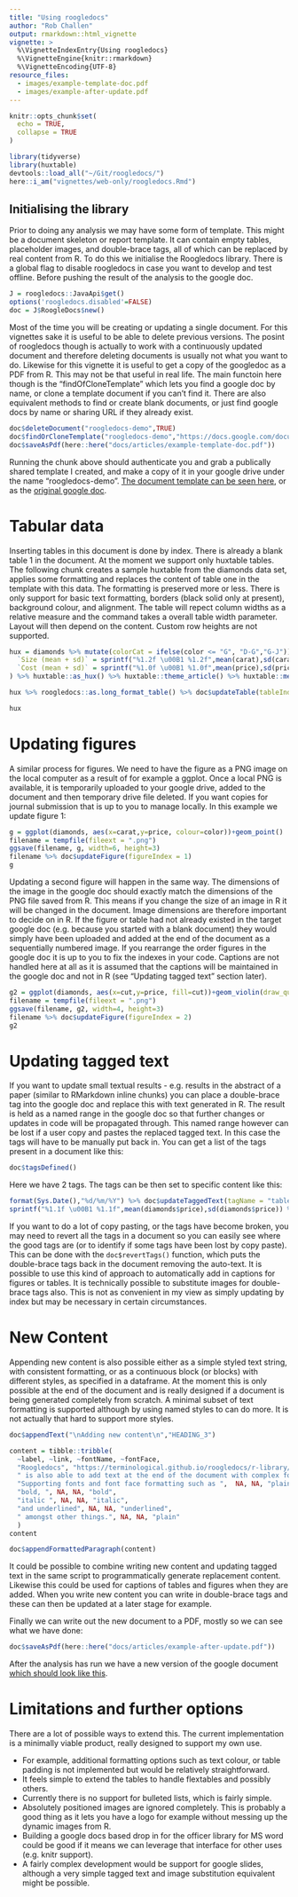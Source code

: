 ```yaml
---
title: "Using roogledocs"
author: "Rob Challen"
output: rmarkdown::html_vignette
vignette: >
  %\VignetteIndexEntry{Using roogledocs}
  %\VignetteEngine{knitr::rmarkdown}
  %\VignetteEncoding{UTF-8}
resource_files:
  - images/example-template-doc.pdf
  - images/example-after-update.pdf
---
```


```r
knitr::opts_chunk$set(
  echo = TRUE,
  collapse = TRUE
)

library(tidyverse)
library(huxtable)
devtools::load_all("~/Git/roogledocs/")
here::i_am("vignettes/web-only/roogledocs.Rmd")
```

## Initialising the library

Prior to doing any analysis we may have some form of template. This might be a document skeleton or report template. It can contain empty tables, placeholder images, and double-brace tags, all of which can be replaced by real content from R. To do this we initialise the Roogledocs library. There is a global flag to disable roogledocs in case you want to develop and test offline. Before pushing the result of the analysis to the google doc.

```r
J = roogledocs::JavaApi$get()
options('roogledocs.disabled'=FALSE)
doc = J$RoogleDocs$new()
```

Most of the time you will be creating or updating a single document. For this vignettes sake it is useful to be able to delete previous versions. The posint of roogledocs though is actually to work with a continuously updated document and therefore deleting documents is usually not what you want to do. Likewise for this vignette it is useful to get a copy of the googledoc as a PDF from R. This may not be that useful in real life. The main functoin here though is the "findOfCloneTemplate" which lets you find a google doc by name, or clone a template document if you can't find it. There are also equivalent methods to find or create blank documents, or just find google docs by name or sharing URL if they already exist.

```r
doc$deleteDocument("roogledocs-demo",TRUE)
doc$findOrCloneTemplate("roogledocs-demo","https://docs.google.com/document/d/1R8SuJI5uJwoMGBHGMaCdRH6i9R39DPQdcAdAF4BWZ20/edit?usp=sharing")
doc$saveAsPdf(here::here("docs/articles/example-template-doc.pdf"))
```

Running the chunk above should authenticate you and grab a publically shared template I created, and make a copy of it in your google drive under the name "roogledocs-demo". [The document template can be seen here](example-template-doc.pdf), or as the [original google doc](https://docs.google.com/document/d/1R8SuJI5uJwoMGBHGMaCdRH6i9R39DPQdcAdAF4BWZ20/edit?usp=sharing).

# Tabular data

Inserting tables in this document is done by index. There is already a blank table 1 in the document. At the moment we support only huxtable tables. The following chunk creates a sample huxtable from the diamonds data set, applies some formatting and replaces the content of table one in the template with this data. The formatting is preserved more or less. There is only support for basic text formatting, borders (black solid only at present), background colour, and alignment. The table will repect column widths as a relative measure and the command takes a overall table width parameter. Layout will then depend on the content. Custom row heights are not supported.

```r
hux = diamonds %>% mutate(colorCat = ifelse(color <= "G", "D-G","G-J")) %>% group_by(cut,colorCat) %>% summarise(
  `Size (mean + sd)` = sprintf("%1.2f \u00B1 %1.2f",mean(carat),sd(carat)),
  `Cost (mean + sd)` = sprintf("%1.0f \u00B1 %1.0f",mean(price),sd(price))
) %>% huxtable::as_hux() %>% huxtable::theme_article() %>% huxtable::merge_repeated_rows()

hux %>% roogledocs::as.long_format_table() %>% doc$updateTable(tableIndex = 1,tableWidthInches = 4)

hux
```

# Updating figures

A similar process for figures. We need to have the figure as a PNG image on the local computer as a result of for example a ggplot. Once a local PNG is available, it is temporarily uploaded to your google drive, added to the document and then temporary drive file deleted. If you want copies for journal submission that is up to you to manage locally. In this example we update figure 1:

```r
g = ggplot(diamonds, aes(x=carat,y=price, colour=color))+geom_point()
filename = tempfile(fileext = ".png")
ggsave(filename, g, width=6, height=3)
filename %>% doc$updateFigure(figureIndex = 1)
g
```

Updating a second figure will happen in the same way. The dimensions of the image in the google doc should exactly match the dimensions of the PNG file saved from R. This means if you change the size of an image in R it will be changed in the document. Image dimensions are therefore important to decide on in R. If the figure or table had not already existed in the target google doc (e.g. because you started with a blank document) they would simply have been uploaded and added at the end of the document as a sequentially numbered image. If you rearrange the order figures in the google doc it is up to you to fix the indexes in your code. Captions are not handled here at all as it is assumed that the captions will be maintained in the google doc and not in R (see "Updating tagged text" section later).

```r
g2 = ggplot(diamonds, aes(x=cut,y=price, fill=cut))+geom_violin(draw_quantiles = c(0.95,0.5,0.05))+scale_fill_brewer()
filename = tempfile(fileext = ".png")
ggsave(filename, g2, width=4, height=3)
filename %>% doc$updateFigure(figureIndex = 2)
g2
```
# Updating tagged text

If you want to update small textual results - e.g. results in the abstract of a paper (similar to RMarkdown inline chunks) you can place a double-brace tag into the google doc and replace this with text generated in R. The result is held as a named range in the google doc so that further changes or updates in code will be propagated through. This named range however can be lost if a user copy and pastes the replaced tagged text. In this case the tags will have to be manually put back in. You can get a list of the tags present in a document like this:

```r
doc$tagsDefined()
```

Here we have 2 tags. The tags can be then set to specific content like this:

```r
format(Sys.Date(),"%d/%m/%Y") %>% doc$updateTaggedText(tagName = "table-1-update-date")
sprintf("%1.1f \u00B1 %1.1f",mean(diamonds$price),sd(diamonds$price)) %>% doc$updateTaggedText(tagName = "diamonds-mean-sd")
```

If you want to do a lot of copy pasting, or the tags have become broken, you may need to revert all the tags in a document so you can easily see where the good tags are (or to identify if some tags have been lost by copy paste). This can be done with the `doc$revertTags()` function, which puts the double-brace tags back in the document removing the auto-text. It is possible to use this kind of approach to automatically add in captions for figures or tables. It is technically possible to substitute images for double-brace tags also. This is not as convenient in my view as simply updating by index but may be necessary in certain circumstances.

# New Content

Appending new content is also possible either as a simple styled text string, with consistent formatting, or as a continuous block (or blocks) with different styles, as specified in a dataframe. At the moment this is only possible at the end of the document and is really designed if a document is being generated completely from scratch. A minimal subset of text formatting is supported although by using named styles to can do more. It is not actually that hard to support more styles.

```r

doc$appendText("\nAdding new content\n","HEADING_3")

content = tibble::tribble(
  ~label, ~link, ~fontName, ~fontFace,
  "Roogledocs", "https://terminological.github.io/roogledocs/r-library/docs/", "Courier New", "plain",
  " is also able to add text at the end of the document with complex formatting. ", NA, NA, "plain",
  "Supporting fonts and font face formatting such as ",  NA, NA, "plain",
  "bold, ", NA, NA, "bold",
  "italic ", NA, NA, "italic",
  "and underlined", NA, NA, "underlined",
  " amongst other things.", NA, NA, "plain"
  )
content

doc$appendFormattedParagraph(content)
```

It could be possible to combine writing new content and updating tagged text in the same script to programmatically generate replacement content. Likewise this could be used for captions of tables and figures when they are added. When you write new content you can write in double-brace tags and these can then be updated at a later stage for example. 

Finally we can write out the new document to a PDF, mostly so we can see what we have done:

```r
doc$saveAsPdf(here::here("docs/articles/example-after-update.pdf"))
```

After the analysis has run we have a new version of the google document [which should look like this](example-after-update.pdf).

# Limitations and further options

There are a lot of possible ways to extend this. The current implementation is a minimally viable product, really designed to support my own use. 

* For example, additional formatting options such as text colour, or table padding is not implemented but would be relatively straightforward. 
* It feels simple to extend the tables to handle flextables and possibly others. 
* Currently there is no support for bulleted lists, which is fairly simple. 
* Absolutely positioned images are ignored completely. This is probably a good thing as it lets you have a logo for example without messing up the dynamic images from R.
* Building a google docs based drop in for the officer library for MS word could be good if it means we can leverage that interface for other uses (e.g. knitr support). 
* A fairly complex development would be support for google slides, although a very simple tagged text and image substitution equivalent might be possible.





